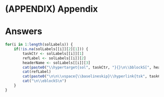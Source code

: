 \newgeometry{margin=0.5in}

# (APPENDIX) Appendix {-}

# Answers

```r
for(i in 1:length(solLabels)) {
    if(!is.na(solLabels[[i]][2][1])) {
        taskCtr <- solLabels[[i]][1]
        refLabel <- solLabels[[i]][2]
        headerName <- solLabels[[i]][3]
        cat(paste0("\\hypertarget{sol", taskCtr, "}{}\n\\bblockS[", headerName, "]{\\phantomsection\\label{tsk", taskCtr, "}", taskCtr, "}\n"))
        cat(refLabel)
        cat(paste0("\n\n\\vspace{\\baselineskip}\\hyperlink{tsk", taskCtr, "}{\\buttonT{Return to task on P\\colpageref{sol", taskCtr, "}}}"))
        cat("\n\\eblockS\n")
    }
}
```


